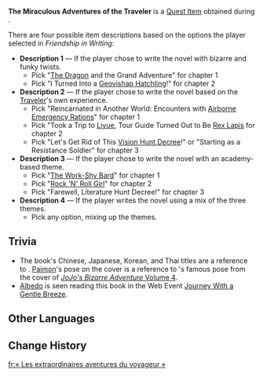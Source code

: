 {{Item Infobox
|id           = 101685
|image        = Item The Miraculous Adventures of the Traveler.png
|type         = Quest Items
|memento      = Yes
|description  = '''Description 1:'''<br>"This story is quite wild and can be almost disorienting to read initially, but its wonderment grows on you, and it contains many a moment of gut-busting laughter. I liked it very much." &mdash; [[Ms. Hina]]<hr />'''Description 2:'''<br>"This is a rather orthodox light novel, with its contents essentially being an edited version of real life in Teyvat. What is surprising, however, is that the author seems to be highly knowledgeable about Watatsumi Island, with many vivid, almost lifelike descriptions." &mdash; Ms. Hina<hr />'''Description 3:'''<br>"This light novel is based on school life and depicts the antics of all manner of schoolyard oddballs. A very entertaining read." &mdash; Ms. Hina<hr />'''Description 4:'''<br>"By blending many styles together, this seemingly thin book transports you into a great many tales. I can only imagine that its author must also be a very interesting person. I happen to know someone like that, in fact &mdash; something that lends this book a very familiar touch." &mdash; Ms. Hina
|source1      = [[Friendship in Writing]]
}}
'''The Miraculous Adventures of the Traveler''' is a [[Quest Item]] obtained during {{Quest|Friendship in Writing}}.

There are four possible item descriptions based on the options the player selected in ''Friendship in Writing'':

* '''Description 1''' &mdash; If the player chose to write the novel with bizarre and funky twists.
** Pick "[[Dvalin|The Dragon]] and the Grand Adventure" for chapter 1
** Pick "I Turned Into a [[Geovishap Hatchling]]!" for chapter 2
* '''Description 2''' &mdash; If the player chose to write the novel based on the [[Traveler]]'s own experience.
** Pick "Reincarnated in Another World: Encounters with [[Paimon|Airborne Emergency Rations]]" for chapter 1
** Pick "Took a Trip to [[Liyue]], Tour Guide Turned Out to Be [[Rex Lapis]] for chapter 2
** Pick "Let's Get Rid of This [[Vision Hunt Decree]]!" or "Starting as a Resistance Soldier" for chapter 3
* '''Description 3''' &mdash; If the player chose to write the novel with an academy-based theme.
** Pick "[[Venti|The Work-Shy Bard]]" for chapter 1
** Pick "[[Xinyan|Rock 'N' Roll Girl]]" for chapter 2
** Pick "Farewell, Literature Hunt Decree!" for chapter 3
* '''Description 4''' &mdash; If the player writes the novel using a mix of the three themes.
** Pick any option, mixing up the themes.

==Trivia==
* The book's Chinese, Japanese, Korean, and Thai titles are a reference to ''{{w|JoJo's Bizarre Adventure}}''. [[Paimon]]'s pose on the cover is a reference to {{w|Jonathan Joestar}}'s famous pose from the cover of [[w:c:jojo:Volume 4|''JoJo's Bizarre Adventure'' Volume 4]].
* [[Albedo]] is seen reading this book in the Web Event [[Journey With a Gentle Breeze]].

==Other Languages ==
{{Other Languages
|en      = The Miraculous Adventures of the Traveler
|zhs     = 《旅行者的奇妙冒险》
|zhs_rm  = "Lǚxíngzhě de Qímiào Màoxiǎn"
|zht     = 《旅行者的奇妙冒險》
|zht_rm  = "Lǚxíngzhě de Qímiào Màoxiǎn"
|zh_tl   = "Traveler's Bizarre Adventure"
|ja      = 『旅人の奇妙な冒険』
|ja_rm   = "Tabibito no Kimyou-na Bouken"
|ja_tl   = "Traveler's Bizarre Adventure"
|ko      = 《여행자의 기묘한 모험》
|ko_rm   = "Yeohaengja-ui Gimyohan Moheom"
|ko_tl   = "Traveler's Bizarre Adventure"
|es      = Las increíbles aventuras {{MC|m=del viajero|f=de la viajera}}
|es_tl   = The Incredible Adventures {{MC|of the Traveler|mf=1}}
|fr      = «&nbsp;Les extraordinaires aventures {{MC|m=du voyageur|f=de la voyageuse}}&nbsp;»
|fr_tl   = "The Extraordinary Adventures {{MC|of the Traveler|mf=1}}"
|ru      = «Удивительные приключения {{MC|m=путешественника|f=путешественницы}}»
|ru_tl   = "Miraculous Adventures of the {{MC|Traveler|mf=1}}"
|th      = "นักเดินทาง ล่าข้ามศตวรรษ"
|th_rm   = "Nakdoenthang La kham sattawat"
|th_tl   = "Traveler, Hunting Across Centuries"
|vi      = Chuyến Phiêu Lưu Kỳ Thú
|vi_tl   = 
|de      = „Die wundersamen Abenteuer {{MC|m=des Reisenden|f=der Reisenden}}“
|de_tl   = "The Wondrous Adventures {{MC|of the Traveler|mf=1}}"
|id      = Petualangan Ajaib Sang Pengembara
|id_tl   = Miraculous Adventures of the Traveler
|pt      = "As Aventuras Fantásticas {{MC|m=do Viajante|f=da Viajante}}"
|pt_tl   = 
|tr      = Gezginin Mucizevi Maceraları
|tr_tl   = Traveler's Miraculous Adventures
|it      = Le strabilianti avventure {{MC|m=del viaggiatore|f=della viaggiatrice}}
|it_tl   = 
}}

==Change History==
{{Change History|2.5}}

[[fr:« Les extraordinaires aventures du voyageur »]]